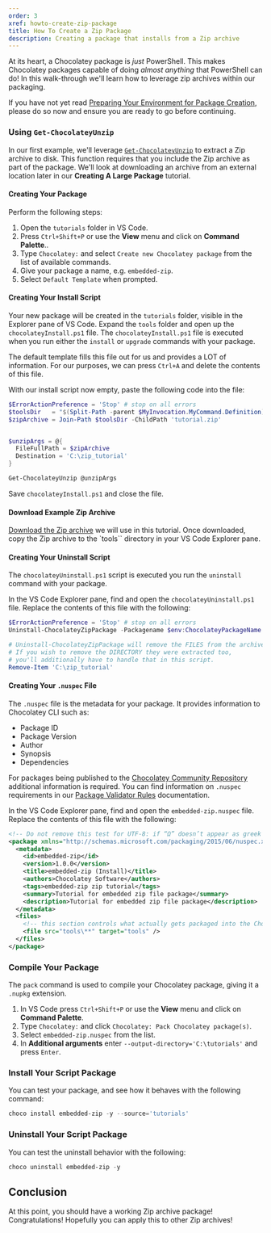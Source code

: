 ```yaml
---
order: 3
xref: howto-create-zip-package
title: How To Create a Zip Package
description: Creating a package that installs from a Zip archive
---
```


At its heart, a Chocolatey package is _just_ PowerShell. This makes Chocolatey packages capable of doing _almost anything_ that PowerShell can do!
In this walk-through we'll learn how to leverage zip archives within our packaging.

If you have not yet read [Preparing Your Environment for Package Creation](xref:howto-prepare-env), please do so now and ensure
you are ready to go before continuing.

### Using `Get-ChocolateyUnzip`

In our first example, we'll leverage [`Get-ChocolateyUnzip`](xref:get-chocolateyunzip) to extract a Zip archive to disk. This function requires
that you include the Zip archive as part of the package. We'll look at downloading an archive from an external location later in our **Creating A Large Package** tutorial.

#### Creating Your Package

Perform the following steps:

1. Open the `tutorials` folder in VS Code.
2. Press `Ctrl+Shift+P` or use the **View** menu and click on **Command Palette**..
3. Type `Chocolatey:` and select `Create new Chocolatey package` from the list of available commands.
4. Give your package a name, e.g. `embedded-zip`.
5. Select `Default Template` when prompted.

#### Creating Your Install Script

Your new package will be created in the `tutorials` folder, visible in the Explorer pane of VS Code.
Expand the `tools` folder and open up the `chocolateyInstall.ps1` file. The `chocolateyInstall.ps1` file is
executed when you run either the `install` or `upgrade` commands with your package. 

The default template fills this file out for us and provides a LOT of information. For our purposes, we can press `Ctrl+A` and delete the contents of this file.

With our install script now empty, paste the following code into the file:

```powershell
$ErrorActionPreference = 'Stop' # stop on all errors
$toolsDir   = "$(Split-Path -parent $MyInvocation.MyCommand.Definition)"
$zipArchive = Join-Path $toolsDir -ChildPath 'tutorial.zip'


$unzipArgs = @{
  FileFullPath = $zipArchive
  Destination = 'C:\zip_tutorial'
}

Get-ChocolateyUnzip @unzipArgs

```

Save `chocolateyInstall.ps1` and close the file.

#### Download Example Zip Archive

[Download the Zip archive](https://docs.chocolatey.org/en-us/downloads/create-embedded-zip-package-tutorial.zip) we will use in this tutorial. Once downloaded, copy the Zip archive to the `tools`` directory in your VS Code Explorer pane.

#### Creating Your Uninstall Script

The `chocolateyUninstall.ps1` script is executed you run the `uninstall` command with your package.

In the VS Code Explorer pane, find and open the `chocolateyUninstall.ps1` file. Replace the contents of this file with the following:

```powershell
$ErrorActionPreference = 'Stop' # stop on all errors
Uninstall-ChocolateyZipPackage -Packagename $env:ChocolateyPackageName -ZipFileName 'tutorial.zip'

# Uninstall-ChocolateyZipPackage will remove the FILES from the archive.
# If you wish to remove the DIRECTORY they were extracted too,
# you'll additionally have to handle that in this script.
Remove-Item 'C:\zip_tutorial'
```

#### Creating Your `.nuspec` File

The `.nuspec` file is the metadata for your package. It provides information to Chocolatey CLI such as:

- Package ID
- Package Version
- Author
- Synopsis
- Dependencies

For packages being published to the [Chocolatey Community Repository](https://community.chocolatey.org/packages) additional information is required.
You can find information on `.nuspec` requirements in our [Package Validator Rules](http://localhost:5080/en-us/community-repository/moderation/package-validator/rules/#requirements) documentation.

In the VS Code Explorer pane, find and open the `embedded-zip.nuspec` file. Replace the contents of this file with the following:

```xml
<!-- Do not remove this test for UTF-8: if “Ω” doesn’t appear as greek uppercase omega letter enclosed in quotation marks, you should use an editor that supports UTF-8, not this one. -->
<package xmlns="http://schemas.microsoft.com/packaging/2015/06/nuspec.xsd">
  <metadata>
    <id>embedded-zip</id>
    <version>1.0.0</version>
    <title>embedded-zip (Install)</title>
    <authors>Chocolatey Software</authors>
    <tags>embedded-zip zip tutorial</tags>
    <summary>Tutorial for embedded zip file package</summary>
    <description>Tutorial for embedded zip file package</description>
  </metadata>
  <files>
    <!-- this section controls what actually gets packaged into the Chocolatey package -->
    <file src="tools\**" target="tools" />
  </files>
</package>

```

### Compile Your Package

The `pack` command is used to compile your Chocolatey package, giving it a `.nupkg` extension.

1. In VS Code press `Ctrl+Shift+P` or use the **View** menu and click on **Command Palette**.
2. Type `Chocolatey:` and click `Chocolatey: Pack Chocolatey package(s)`.
3. Select `embedded-zip.nuspec` from the list.
4. In **Additional arguments** enter `--output-directory='C:\tutorials'` and press `Enter`.

### Install Your Script Package

You can test your package, and see how it behaves with the following command:

```powershell
choco install embedded-zip -y --source='tutorials'
```

### Uninstall Your Script Package

You can test the uninstall behavior with the following:

```powershell
choco uninstall embedded-zip -y
```

## Conclusion

At this point, you should have a working Zip archive package! Congratulations! Hopefully you can apply this to other Zip archives!